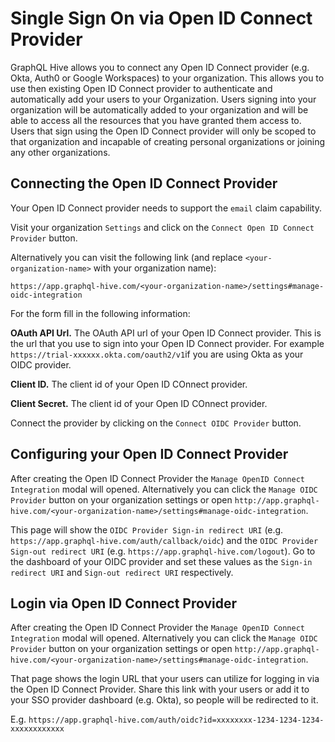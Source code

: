 
# Single Sign On via Open ID Connect Provider

GraphQL Hive allows you to connect any Open ID Connect provider (e.g. Okta, Auth0 or Google Workspaces) to your organization.
This allows you to use then existing Open ID Connect provider to authenticate and automatically add your users to your Organization.
Users signing into your organization will be automatically added to your organization and will be able to access all the resources that you have granted them access to.
Users that sign using the Open ID Connect provider will only be scoped to that organization and incapable of creating personal organizations or joining any other organizations.

## Connecting the Open ID Connect Provider

<Callout>Your Open ID Connect provider needs to support the `email` claim capability.</Callout>

Visit your organization `Settings` and click on the `Connect Open ID Connect Provider` button.

Alternatively you can visit the following link (and replace `<your-organization-name>` with your organization name):

`https://app.graphql-hive.com/<your-organization-name>/settings#manage-oidc-integration`

For the form fill in the following information:

**OAuth API Url.** The OAuth API url of your Open ID Connect provider. This is the url that you use to sign into your Open ID Connect provider. For example `https://trial-xxxxxx.okta.com/oauth2/v1`if you are using Okta as your OIDC provider.

**Client ID.** The client id of your Open ID COnnect provider.

**Client Secret.** The client id of your Open ID COnnect provider.

Connect the provider by clicking on the `Connect OIDC Provider` button.

## Configuring your Open ID Connect Provider

After creating the Open ID Connect Provider the `Manage OpenID Connect Integration` modal will opened. Alternatively you can click the `Manage OIDC Provider` button on your organization settings or open `http://app.graphql-hive.com/<your-organization-name>/settings#manage-oidc-integration`.

This page will show the `OIDC Provider Sign-in redirect URI` (e.g. `https://app.graphql-hive.com/auth/callback/oidc`) and the `OIDC Provider Sign-out redirect URI` (e.g. `https://app.graphql-hive.com/logout`).
Go to the dashboard of your OIDC provider and set these values as the `Sign-in redirect URI` and `Sign-out redirect URI` respectively.

## Login via Open ID Connect Provider

After creating the Open ID Connect Provider the `Manage OpenID Connect Integration` modal will opened. Alternatively you can click the `Manage OIDC Provider` button on your organization settings or open `http://app.graphql-hive.com/<your-organization-name>/settings#manage-oidc-integration`.

That page shows the login URL that your users can utilize for logging in via the Open ID Connect Provider. Share this link with your users or add it to your SSO provider dashboard (e.g. Okta), so people will be redirected to it.

E.g. `https://app.graphql-hive.com/auth/oidc?id=xxxxxxxx-1234-1234-1234-xxxxxxxxxxxx`
